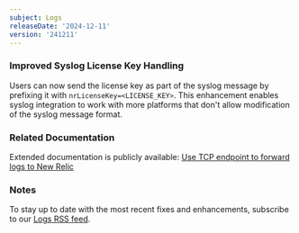 ```yaml
---
subject: Logs
releaseDate: '2024-12-11'
version: '241211'
---
```


### Improved Syslog License Key Handling

Users can now send the license key as part of the syslog message by prefixing it with `nrLicenseKey=<LICENSE_KEY>`.
This enhancement enables syslog integration to work with more platforms that don't allow modification of the syslog message format.

### Related Documentation

Extended documentation is publicly available: [Use TCP endpoint to forward logs to New Relic](https://docs.newrelic.com/docs/logs/log-api/use-tcp-endpoint-forward-logs-new-relic/#forwarders-that-doesnt-allow-to-modify-the-syslog-format)

### Notes

To stay up to date with the most recent fixes and enhancements, subscribe to our [Logs RSS feed](/docs/release-notes/logs-release-notes/).
